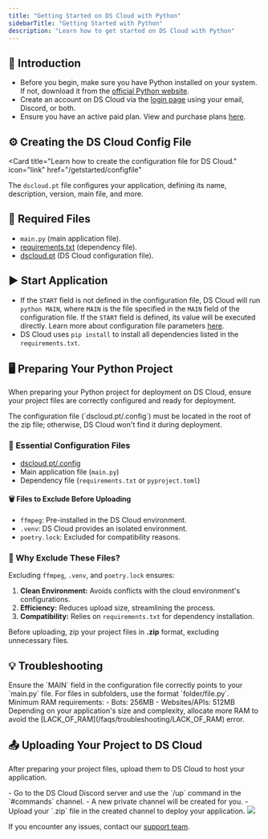 ```yaml
---
title: "Getting Started on DS Cloud with Python"
sidebarTitle: "Getting Started with Python"
description: "Learn how to get started on DS Cloud with Python"
---
```


## 🚀 Introduction

- Before you begin, make sure you have Python installed on your system. If not, download it from the [official Python website](https://www.python.org/).
- Create an account on DS Cloud via the [login page](https://dscloud.pt/login.html) using your email, Discord, or both.
- Ensure you have an active paid plan. View and purchase plans [here](https://dscloud.pt/plans).

## ⚙️ Creating the DS Cloud Config File

<Card
title="Learn how to create the configuration file for DS Cloud."
icon="link"
href="/getstarted/configfile"
>
  The `dscloud.pt` file configures your application, defining its name, description, version, main file, and more.
</Card>

## 📄 Required Files

- `main.py` (main application file).
- [requirements.txt](./how-to-create-your-requirements) (dependency file).
- [dscloud.pt](/getstarted/configfile) (DS Cloud configuration file).

## ▶️ Start Application

- If the `START` field is not defined in the configuration file, DS Cloud will run `python MAIN`, where `MAIN` is the file specified in the `MAIN` field of the configuration file. If the `START` field is defined, its value will be executed directly. Learn more about configuration file parameters [here](/getstarted/configfile#configuration-parameters).
- DS Cloud uses `pip install` to install all dependencies listed in the `requirements.txt`.

## 🖥️ Preparing Your Python Project

When preparing your Python project for deployment on DS Cloud, ensure your project files are correctly configured and ready for deployment.

<Warning>
  The configuration file (`dscloud.pt/.config`) must be located in the root of the zip file; otherwise, DS Cloud won't find it during deployment.
</Warning>

### 📁 Essential Configuration Files

- [dscloud.pt/.config](/getstarted/configfile)
- Main application file (`main.py`)
- Dependency file (`requirements.txt` or `pyproject.toml`)

#### 🗑️ Files to Exclude Before Uploading

- `ffmpeg`: Pre-installed in the DS Cloud environment.
- `.venv`: DS Cloud provides an isolated environment.
- `poetry.lock`: Excluded for compatibility reasons.

### 🤔 Why Exclude These Files?

Excluding `ffmpeg`, `.venv`, and `poetry.lock` ensures:

1. **Clean Environment:** Avoids conflicts with the cloud environment's configurations.
2. **Efficiency:** Reduces upload size, streamlining the process.
3. **Compatibility:** Relies on `requirements.txt` for dependency installation.

Before uploading, zip your project files in **.zip** format, excluding unnecessary files.

## 💡 Troubleshooting

<AccordionGroup>
  <Accordion
title="Invalid or Corrupted Main File"
icon="file"
iconType="solid"
>
    Ensure the `MAIN` field in the configuration file correctly points to your `main.py` file. For files in subfolders, use the format `folder/file.py`.
  </Accordion>
  <Accordion title="Insufficient Memory" icon="memory" iconType="solid">
    Minimum RAM requirements:
    - Bots: 256MB
    - Websites/APIs: 512MB
    Depending on your application's size and complexity, allocate more RAM to avoid the [LACK_OF_RAM](/faqs/troubleshooting/LACK_OF_RAM) error.
  </Accordion>
</AccordionGroup>

## 📤 Uploading Your Project to DS Cloud

After preparing your project files, upload them to DS Cloud to host your application.

<Tabs>
   <Tab title="Discord Upload">
    - Go to the DS Cloud Discord server and use the `/up` command in the `#commands` channel.
    - A new private channel will be created for you.
    - Upload your `.zip` file in the created channel to deploy your application.
    <Frame>
      <img src="/images/discord-upload.gif" style={{ borderRadius: "0.2rem" }} />
    </Frame>
  </Tab>
</Tabs>

If you encounter any issues, contact our [support team](/company/support).
